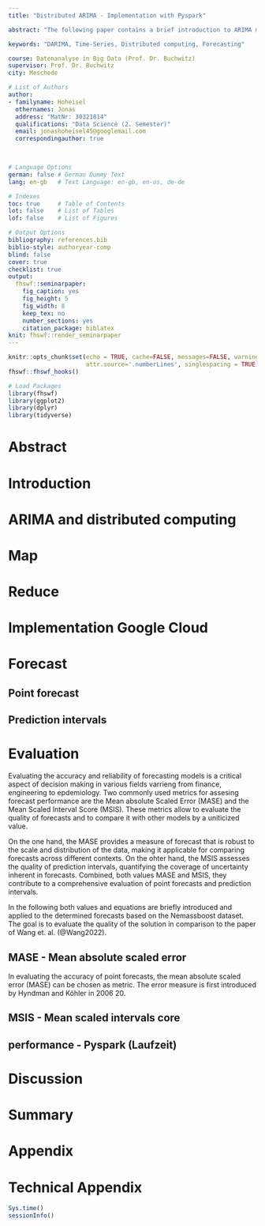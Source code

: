 ---
title: "Distributed ARIMA - Implementation with Pyspark"

abstract: "The following paper contains a brief introduction to ARIMA models and the elaboration of a DARIMA model based on the paper of Wang et. al. Distributed ARIMA models for ultra-long time series. The goal of this work is an implementation similar to the above mentioned authors with the framework Pyspark. The paper is written in the module Data Analysis in Big-Data and aims at highlighting the advantages of distributed computing."

keywords: "DARIMA, Time-Series, Distributed computing, Forecasting"

course: Datenanalyse in Big Data (Prof. Dr. Buchwitz)
supervisor: Prof. Dr. Buchwitz
city: Meschede

# List of Authors
author:
- familyname: Hoheisel
  othernames: Jonas
  address: "MatNr: 30321814"
  qualifications: "Data Science (2. Semester)"
  email: jonashoheisel45@googlemail.com
  correspondingauthor: true
  


# Language Options
german: false # German Dummy Text
lang: en-gb   # Text Language: en-gb, en-us, de-de

# Indexes
toc: true     # Table of Contents
lot: false    # List of Tables
lof: false    # List of Figures

# Output Options
bibliography: references.bib
biblio-style: authoryear-comp
blind: false
cover: true
checklist: true
output:
  fhswf::seminarpaper:
    fig_caption: yes
    fig_height: 5
    fig_width: 8
    keep_tex: no
    number_sections: yes
    citation_package: biblatex
knit: fhswf::render_seminarpaper
---

```{r setup, include=FALSE}
knitr::opts_chunk$set(echo = TRUE, cache=FALSE, messages=FALSE, warning=FALSE, 
                      attr.source='.numberLines', singlespacing = TRUE)
fhswf::fhswf_hooks()

# Load Packages
library(fhswf)
library(ggplot2)
library(dplyr)
library(tidyverse)
```

# Abstract
# Introduction
# ARIMA and distributed computing
# Map
# Reduce
# Implementation Google Cloud
# Forecast
## Point forecast
## Prediction intervals
# Evaluation
Evaluating the accuracy and reliability of forecasting models is a critical aspect of decision making in various fields varrieng from finance, engineering to epdemiology. Two commonly used metrics for assesing forecast performance are the Mean absolute Scaled Error (MASE) and the Mean Scaled Interval Score (MSIS). These metrics allow to evaluate the quality of forecasts and to compare it with other models by a uniticized value.

On the one hand, the MASE provides a measure of forecast that is robust to the scale and distribution of the data, making it applicable for comparing forecasts across different contexts. On the ohter hand, the MSIS assesses the quality of prediction intervals, quantifying the coverage of uncertainty inherent in forecasts. Combined, both values MASE and MSIS, they contribute to a comprehensive evaluation of point forecasts and prediction intervals.

In the following both values and equations are briefly introduced and applied to the determined forecasts based on the Nemassboost dataset. The goal is to evaluate the quality of the solution in comparison to the paper of Wang et. al. (@Wang2022).

## MASE - Mean absolute scaled error
In evaluating the accuracy of point forecasts, the mean absolute scaled error (MASE) can be chosen as metric. The error measure is first introduced by Hyndman and Köhler in 2006  20. 

\begin{equation} MASE = \frac{\frac{1}{H}\ \ \sum_{t=T+1}^{T+H}{\ \ \left|y_t-{\hat{y}}_{t|T}\right|}}{\frac{1}{T-m}\ \sum_{t=m+1}^{T}{\ \ \left|y_t-y_{t-m}\right|}} \end{equation}



## MSIS - Mean scaled intervals core

\begin{equation} 
MSIS = \frac{\frac{1}{H}\sum_{t=T+1}^{T+H}(U_{t|T}-L_{t|T}) + \frac{2}{\alpha}(L_{t|T}-y_t) \mathbf{1}\{y_t<L_{t|T}\} + \frac{2}{\alpha}(y_t - U_{t|T}) \mathbf{1}\{y_t > U_{t|T}\}}{\frac{1}{T-m}\sum_{t=m+1}^T |y_t - y_{t-m}|}
\end{equation}


## performance - Pyspark (Laufzeit)
# Discussion
# Summary


\newpage
# Appendix 

# Technical Appendix {-}

```{r, echo = TRUE}
Sys.time()
sessionInfo()
```

